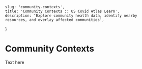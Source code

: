     slug: 'community-contexts',
    title: 'Community Contexts :: US Covid Atlas Learn',
    description: 'Explore community health data, identify nearby resources, and overlay affected communities',
}

# Community Contexts

Text here
